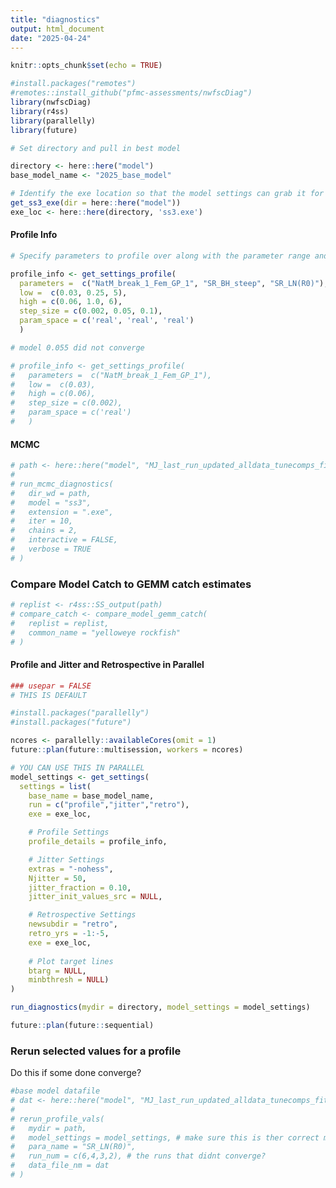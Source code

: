 ```yaml
---
title: "diagnostics"
output: html_document
date: "2025-04-24"
---
```


```r
knitr::opts_chunk$set(echo = TRUE)

#install.packages("remotes")
#remotes::install_github("pfmc-assessments/nwfscDiag")
library(nwfscDiag)
library(r4ss)
library(parallelly)
library(future)

# Set directory and pull in best model

directory <- here::here("model")
base_model_name <- "2025_base_model"

# Identify the exe location so that the model settings can grab it for running the profiles.
get_ss3_exe(dir = here::here("model"))
exe_loc <- here::here(directory, 'ss3.exe')
```

#### Profile Info ####

```r
# Specify parameters to profile over along with the parameter range and step size:

profile_info <- get_settings_profile(
  parameters =  c("NatM_break_1_Fem_GP_1", "SR_BH_steep", "SR_LN(R0)"),
  low =  c(0.03, 0.25, 5),
  high = c(0.06, 1.0, 6),
  step_size = c(0.002, 0.05, 0.1),
  param_space = c('real', 'real', 'real')
  )

# model 0.055 did not converge

# profile_info <- get_settings_profile(
#   parameters =  c("NatM_break_1_Fem_GP_1"),
#   low =  c(0.03),
#   high = c(0.06),
#   step_size = c(0.002),
#   param_space = c('real')
#   )
```

#### MCMC ####

```r
# path <- here::here("model", "MJ_last_run_updated_alldata_tunecomps_fitbias_ctl_start_20250416")
# 
# run_mcmc_diagnostics(
#   dir_wd = path,
#   model = "ss3",
#   extension = ".exe",
#   iter = 10,
#   chains = 2,
#   interactive = FALSE,
#   verbose = TRUE
# )

```

### Compare Model Catch to GEMM catch estimates###

```r
# replist <- r4ss::SS_output(path)
# compare_catch <- compare_model_gemm_catch(
#   replist = replist,
#   common_name = "yelloweye rockfish"
# )

```

#### Profile and Jitter and Retrospective in Parallel ####

```r

### usepar = FALSE
# THIS IS DEFAULT

#install.packages("parallelly")
#install.packages("future")

ncores <- parallelly::availableCores(omit = 1)
future::plan(future::multisession, workers = ncores)

# YOU CAN USE THIS IN PARALLEL
model_settings <- get_settings(
  settings = list(
    base_name = base_model_name,
    run = c("profile","jitter","retro"),
    exe = exe_loc,

    # Profile Settings
    profile_details = profile_info,

    # Jitter Settings
    extras = "-nohess",
    Njitter = 50,
    jitter_fraction = 0.10,
    jitter_init_values_src = NULL,

    # Retrospective Settings
    newsubdir = "retro",
    retro_yrs = -1:-5,
    exe = exe_loc,
    
    # Plot target lines
    btarg = NULL,
    minbthresh = NULL)
)

run_diagnostics(mydir = directory, model_settings = model_settings)

future::plan(future::sequential)

```

### Rerun selected values for a profile ###
Do this if some done converge?

```r
#base model datafile
# dat <- here::here("model", "MJ_last_run_updated_alldata_tunecomps_fitbias_ctl_start_20250416", "yelloweye_data")
# 
# rerun_profile_vals(
#   mydir = path,
#   model_settings = model_settings, # make sure this is ther correct model settings
#   para_name = "SR_LN(R0)",
#   run_num = c(6,4,3,2), # the runs that didnt converge?
#   data_file_nm = dat
# )

```
